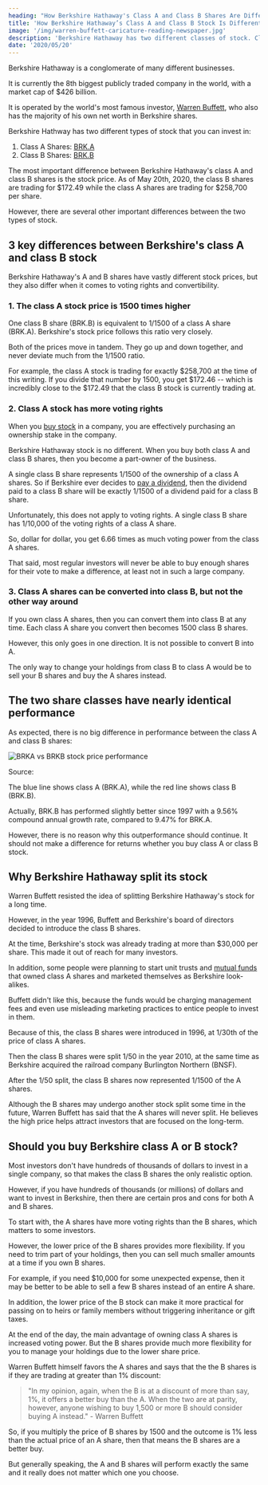 ```yaml
---
heading: "How Berkshire Hathaway's Class A and Class B Shares Are Different"
title: 'How Berkshire Hathaway’s Class A and Class B Stock Is Different'
image: '/img/warren-buffett-caricature-reading-newspaper.jpg'
description: 'Berkshire Hathaway has two different classes of stock. Class A shares have the ticker symbol BRK.A, but class B shares have the symbol BRK.B.'
date: '2020/05/20'
---
```


Berkshire Hathaway is a conglomerate of many different businesses.

It is currently the 8th biggest publicly traded company in the world, with a market cap of $426 billion.

It is operated by the world's most famous investor, [Warren Buffett](/warren-buffett-money/), who also has the majority of his own net worth in Berkshire shares.

Berkshire Hathway has two different types of stock that you can invest in:

1. Class A Shares: [BRK.A](/stocks/brk.a)
2. Class B Shares: [BRK.B](/stocks/brk.b)

The most important difference between Berkshire Hathaway's class A and class B shares is the stock price. As of May 20th, 2020, the class B shares are trading for $172.49 while the class A shares are trading for $258,700 per share.

However, there are several other important differences between the two types of stock.

<Text1Ad key="/stock-market-hours/" mobileOnly={true} />

## 3 key differences between Berkshire's class A and class B stock

Berkshire Hathaway's A and B shares have vastly different stock prices, but they also differ when it comes to voting rights and convertibility.

### 1. The class A stock price is 1500 times higher

One class B share (BRK.B) is equivalent to 1/1500 of a class A share (BRK.A). Berkshire's stock price follows this ratio very closely.

Both of the prices move in tandem. They go up and down together, and never deviate much from the 1/1500 ratio.

For example, the class A stock is trading for exactly $258,700 at the time of this writing. If you divide that number by 1500, you get $172.46 -- which is incredibly close to the $172.49 that the class B stock is currently trading at.

### 2. Class A stock has more voting rights

When you [buy stock](/how-to-buy-stocks-online/) in a company, you are effectively purchasing an ownership stake in the company.

Berkshire Hathaway stock is no different. When you buy both class A and class B shares, then you become a part-owner of the business.

A single class B share represents 1/1500 of the ownership of a class A shares. So if Berkshire ever decides to [pay a dividend](/how-often-are-dividends-paid/), then the dividend paid to a class B share will be exactly 1/1500 of a dividend paid for a class B share.

Unfortunately, this does not apply to voting rights. A single class B share has 1/10,000 of the voting rights of a class A share.

So, dollar for dollar, you get 6.66 times as much voting power from the class A shares.

That said, most regular investors will never be able to buy enough shares for their vote to make a difference, at least not in such a large company.

### 3. Class A shares can be converted into class B, but not the other way around

If you own class A shares, then you can convert them into class B at any time. Each class A share you convert then becomes 1500 class B shares.

However, this only goes in one direction. It is not possible to convert B into A.

The only way to change your holdings from class B to class A would be to sell your B shares and buy the A shares instead.

## The two share classes have nearly identical performance

As expected, there is no big difference in performance between the class A and class B shares:

<img
	src="/img/brka-vs-brkb-stock-price-performance.png"
	alt="BRKA vs BRKB stock price performance"
	width={1314}
	height={768}
	loading="lazy"
	className="my-4 mx-auto border border-gray-200 md:my-6"
/>

Source: <External url="https://www.portfoliovisualizer.com/backtest-portfolio" text="portfoliovisualizer.com" />

The blue line shows class A (BRK.A), while the red line shows class B (BRK.B).

Actually, BRK.B has performed slightly better since 1997 with a 9.56% compound annual growth rate, compared to 9.47% for BRK.A.

However, there is no reason why this outperformance should continue. It should not make a difference for returns whether you buy class A or class B stock.

## Why Berkshire Hathaway split its stock

Warren Buffett resisted the idea of splitting Berkshire Hathaway's stock for a long time.

However, in the year 1996, Buffett and Berkshire's board of directors decided to introduce the class B shares.

At the time, Berkshire's stock was already trading at more than $30,000 per share. This made it out of reach for many investors.

In addition, some people were planning to start unit trusts and [mutual funds](/etf-vs-mutual-fund/) that owned class A shares and marketed themselves as Berkshire look-alikes.

Buffett didn't like this, because the funds would be charging management fees and even use misleading marketing practices to entice people to invest in them.

Because of this, the class B shares were introduced in 1996, at 1/30th of the price of class A shares.

Then the class B shares were split 1/50 in the year 2010, at the same time as Berkshire acquired the railroad company Burlington Northern (BNSF).

After the 1/50 split, the class B shares now represented 1/1500 of the A shares.

Although the B shares may undergo another stock split some time in the future, Warren Buffett has said that the A shares will never split. He believes the high price helps attract investors that are focused on the long-term.

## Should you buy Berkshire class A or B stock?

Most investors don't have hundreds of thousands of dollars to invest in a single company, so that makes the class B shares the only realistic option.

However, if you have hundreds of thousands (or millions) of dollars and want to invest in Berkshire, then there are certain pros and cons for both A and B shares.

To start with, the A shares have more voting rights than the B shares, which matters to some investors.

However, the lower price of the B shares provides more flexibility. If you need to trim part of your holdings, then you can sell much smaller amounts at a time if you own B shares.

For example, if you need $10,000 for some unexpected expense, then it may be better to be able to sell a few B shares instead of an entire A share.

In addition, the lower price of the B stock can make it more practical for passing on to heirs or family members without triggering inheritance or gift taxes.

At the end of the day, the main advantage of owning class A shares is increased voting power. But the B shares provide much more flexibility for you to manage your holdings due to the lower share price.

Warren Buffett himself favors the A shares and says that the <External url="https://www.berkshirehathaway.com/compab.pdf" text="main reason to buy" /> the B shares is if they are trading at greater than 1% discount:

> "In my opinion, again, when the B is at a discount of more than say, 1%, it offers a better buy than the A. When the two are at parity, however, anyone wishing to buy 1,500 or more B should consider buying A instead." - Warren Buffett

So, if you multiply the price of B shares by 1500 and the outcome is 1% less than the actual price of an A share, then that means the B shares are a better buy.

But generally speaking, the A and B shares will perform exactly the same and it really does not matter which one you choose.
